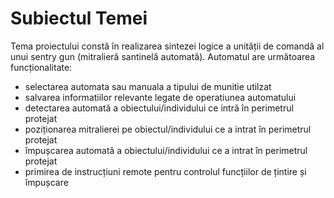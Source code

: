 # Subiectul Temei

Tema proiectului constă în realizarea sintezei logice a unității de comandă al unui sentry gun (mitralieră santinelă automată). Automatul are următoarea 
funcționalitate:

* selectarea automata sau manuala a tipului de munitie utilzat
* salvarea informatiilor relevante legate de operatiunea automatului
* detectarea automată a obiectului/individului ce intră în perimetrul protejat
* poziționarea mitralierei pe obiectul/individului ce a intrat în perimetrul protejat
* împușcarea automată a obiectului/individului ce a intrat în perimetrul protejat
* primirea de instrucțiuni remote pentru controlul funcțiilor de țintire și împușcare